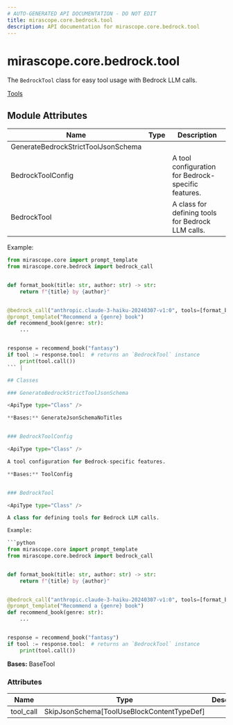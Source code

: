 ```yaml
---
# AUTO-GENERATED API DOCUMENTATION - DO NOT EDIT
title: mirascope.core.bedrock.tool
description: API documentation for mirascope.core.bedrock.tool
---
```


# mirascope.core.bedrock.tool

<ApiType type="Module" />

The `BedrockTool` class for easy tool usage with Bedrock LLM calls.

<Info title="Usage">

[Tools](/docs/mirascope/learn/tools)

</Info>

## Module Attributes

| Name | Type | Description |
| ---- | ---- | ----------- |
| GenerateBedrockStrictToolJsonSchema |  |  |
| BedrockToolConfig |  | A tool configuration for Bedrock-specific features. |
| BedrockTool |  | A class for defining tools for Bedrock LLM calls.

Example:

```python
from mirascope.core import prompt_template
from mirascope.core.bedrock import bedrock_call


def format_book(title: str, author: str) -> str:
    return f"{title} by {author}"


@bedrock_call("anthropic.claude-3-haiku-20240307-v1:0", tools=[format_book])
@prompt_template("Recommend a {genre} book")
def recommend_book(genre: str):
    ...


response = recommend_book("fantasy")
if tool := response.tool:  # returns an `BedrockTool` instance
    print(tool.call())
``` |

## Classes

### GenerateBedrockStrictToolJsonSchema

<ApiType type="Class" />

**Bases:** GenerateJsonSchemaNoTitles


### BedrockToolConfig

<ApiType type="Class" />

A tool configuration for Bedrock-specific features.

**Bases:** ToolConfig


### BedrockTool

<ApiType type="Class" />

A class for defining tools for Bedrock LLM calls.

Example:

```python
from mirascope.core import prompt_template
from mirascope.core.bedrock import bedrock_call


def format_book(title: str, author: str) -> str:
    return f"{title} by {author}"


@bedrock_call("anthropic.claude-3-haiku-20240307-v1:0", tools=[format_book])
@prompt_template("Recommend a {genre} book")
def recommend_book(genre: str):
    ...


response = recommend_book("fantasy")
if tool := response.tool:  # returns an `BedrockTool` instance
    print(tool.call())
```

**Bases:** BaseTool

### Attributes

| Name | Type | Description |
| ---- | ---- | ----------- |
| tool_call | SkipJsonSchema[ToolUseBlockContentTypeDef] |  |



